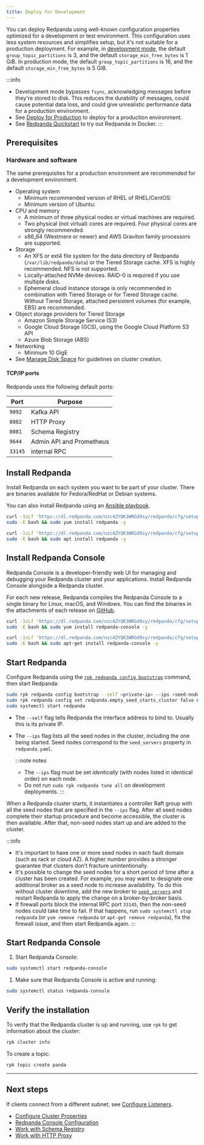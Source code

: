 ```yaml
---
title: Deploy for Development
---
```


<head>
    <meta name="title" content="Deploy for Development | Redpanda Docs"/>
    <meta name="description" content="Steps to deploy a Redpanda sandbox cluster"/>
    <link rel="canonical" href="https://docs.redpanda.com/docs/deploy/deployment-option/self-hosted/manual/production/dev-deployment/" />
</head>


You can deploy Redpanda using well-known configuration properties optimized for a development or test environment. This configuration uses less system resources and simplifies setup, but it's not suitable for a production deployment. For example, in [development mode](../../../../../../reference/rpk/rpk-redpanda/rpk-redpanda-mode/#development-mode), the default `group_topic_partitions` is 3, and the default `storage_min_free_bytes` is 1 GiB. In production mode, the default `group_topic_partitions` is 16, and the default `storage_min_free_bytes` is 5 GiB. 

:::info
- Development mode bypasses `fsync`, acknowledging messages before they're stored to disk. This reduces the durability of messages, could cause potential data loss, and could give unrealistic performance data for a production environment. 
- See [Deploy for Production](../../production/production-deployment) to deploy for a production environment. 
- See [Redpanda Quickstart](../../../../../../get-started/quick-start) to try out Redpanda in Docker. 
:::

## Prerequisites

### Hardware and software

The same prerequisites for a production environment are recommended for a development environment.

- Operating system
  - Minimum recommended version of RHEL of RHEL/CentOS: <Versions name="rhel"/>
  - Minimum version of Ubuntu: <Versions name="ubuntu"/>
- CPU and memory
  - A minimum of three physical nodes or virtual machines are required. 
  - Two physical (not virtual) cores are required. Four physical cores are strongly recommended.
  - x86_64 (Westmere or newer) and AWS Graviton family processors are supported.
- Storage
  - An XFS or ext4 file system for the data directory of Redpanda (`/var/lib/redpanda/data`) or the Tiered Storage cache. XFS is highly recommended. NFS is not supported.
  - Locally-attached NVMe devices. RAID-0 is required if you use multiple disks.
  - Ephemeral cloud instance storage is only recommended in combination with Tiered Storage or for Tiered Storage cache. Without Tiered Storage, attached persistent volumes (for example, EBS) are recommended.
- Object storage providers for Tiered Storage
  - Amazon Simple Storage Service (S3)
  - Google Cloud Storage (GCS), using the Google Cloud Platform S3 API
  - Azure Blob Storage (ABS)
- Networking
  - Minimum 10 GigE
- See [Manage Disk Space](../../../../../../manage/cluster-maintenance/disk-utilization) for guidelines on cluster creation.

#### TCP/IP ports

Redpanda uses the following default ports:

| Port | Purpose |
|---|---|
|`9092`|Kafka API|
|`8082`|HTTP Proxy|
|`8081`|Schema Registry|
|`9644`|Admin API and Prometheus|
|`33145`|internal RPC|


## Install Redpanda

Install Redpanda on each system you want to be part of your cluster. There are binaries available for Fedora/RedHat or Debian systems.

You can also install Redpanda using an [Ansible playbook](../../production/production-deployment-automation).

<Tabs>
  <TabItem value="fedora" label="Fedora/RedHat" default>

```bash
curl -1sLf 'https://dl.redpanda.com/nzc4ZYQK3WRGd9sy/redpanda/cfg/setup/bash.rpm.sh' | \
sudo -E bash && sudo yum install redpanda -y
```


  </TabItem>

  <TabItem value="debian" label="Debian/Ubuntu">

```bash
curl -1sLf 'https://dl.redpanda.com/nzc4ZYQK3WRGd9sy/redpanda/cfg/setup/bash.deb.sh' | \
sudo -E bash && sudo apt install redpanda -y
```


  </TabItem>

</Tabs>


## Install Redpanda Console

Redpanda Console is a developer-friendly web UI for managing and debugging your Redpanda cluster and your applications. Install Redpanda Console alongside a Redpanda cluster.

For each new release, Redpanda compiles the Redpanda Console to a single binary for Linux, macOS, and Windows. You can find the binaries in the attachments of each release on [GitHub](https://github.com/redpanda-data/console/releases).

<Tabs>
<TabItem value="fedora" label="Fedora/RedHat" default>

```bash
curl -1sLf 'https://dl.redpanda.com/nzc4ZYQK3WRGd9sy/redpanda/cfg/setup/bash.rpm.sh' | \
sudo -E bash && sudo yum install redpanda-console -y
```

</TabItem>
<TabItem value="debian" label="Debian/Ubuntu">

```bash
curl -1sLf 'https://dl.redpanda.com/nzc4ZYQK3WRGd9sy/redpanda/cfg/setup/bash.deb.sh' | \
sudo -E bash && sudo apt-get install redpanda-console -y
```

</TabItem>
</Tabs>

## Start Redpanda

Configure Redpanda using the [`rpk redpanda config bootstrap`](../../../../../../reference/rpk/rpk-redpanda/rpk-redpanda-config-bootstrap) command, then start Redpanda: 

```bash
sudo rpk redpanda config bootstrap --self <private-ip> --ips <seed-node-ips> && \
sudo rpk redpanda config set redpanda.empty_seed_starts_cluster false && \
sudo systemctl start redpanda
```

- The `--self` flag tells Redpanda the interface address to bind to. Usually this is its private IP.
- The `--ips` flag lists all the seed nodes in the cluster, including the one being started. Seed nodes correspond to the `seed_servers` property in `redpanda.yaml`. 

  :::note notes
  - The `--ips` flag must be set *identically* (with nodes listed in identical order) on each node.
  - Do not run `sudo rpk redpanda tune all` on development deployments.
  :::

When a Redpanda cluster starts, it instantiates a controller Raft group with all the seed nodes that are specified in the `--ips` flag. After all seed nodes complete their startup procedure and become accessible, the cluster is then available. After that, non-seed nodes start up and are added to the cluster.

:::info
- It's important to have one or more seed nodes in each fault domain (such as rack or cloud AZ). A higher number provides a stronger guarantee that clusters don’t fracture unintentionally.
- It's possible to change the seed nodes for a short period of time after a cluster has been created. For example, you may want to designate one additional broker as a seed node to increase availability. To do this without cluster downtime, add the new broker to [`seed_servers`](../../../../../../reference/node-properties/) and restart Redpanda to apply the change on a broker-by-broker basis.
- If firewall ports block the internal RPC port `33145`, then the non-seed nodes could take time to fail. If that happens, run `sudo systemctl stop redpanda` (or `yum remove redpanda` or `apt-get remove redpanda`), fix the firewall issue, and then start Redpanda again.
:::

## Start Redpanda Console

1. Start Redpanda Console:

  ```bash
  sudo systemctl start redpanda-console
  ```

1. Make sure that Redpanda Console is active and running:

  ```bash
  sudo systemctl status redpanda-console
  ```

## Verify the installation

To verify that the Redpanda cluster is up and running, use `rpk` to get information about the cluster:

```bash
rpk cluster info
```


To create a topic:

```bash
rpk topic create panda
```

---

## Next steps

If clients connect from a different subnet, see [Configure Listeners](../../../../../../manage/security/listener-configuration).

<SuggestedReading/>

- [Configure Cluster Properties](../../../../../../manage/cluster-maintenance/cluster-property-configuration)
- [Redpanda Console Configuration](../../../../../../reference/console/config)
- [Work with Schema Registry](../../../../../../manage/schema-registry)
- [Work with HTTP Proxy](../../../../../../develop/http-proxy)
